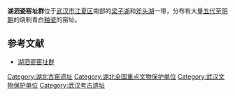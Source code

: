 {{文物保护单位
| 级别 = 全国
| 图片 = 
| 名称 = 湖泗瓷窑址群
| 编号 = 5-89
| 分类 = 古遗址
| 时代 = [[五代|五代]]—[[明朝|明]]
| 所在 = [[湖北省|湖北省]][[武汉市|武汉市]]
| 登录 = 2001年
| Cat = 湖北全国重点文物保护单位
}}

'''湖泗瓷窑址群'''位于[[武汉市|武汉市]][[江夏区|江夏区]]南部的[[梁子湖|梁子湖]]和[[斧头湖|斧头湖]]一带，分布有大量[[五代|五代]]至[[明朝|明朝]]的烧制青白[[釉瓷|釉瓷]]的窑址。


==参考文献==
* [http://www.china.com.cn/aboutchina/data/wwbhdw/txt/2006-12/27/content_7564932.htm 湖泗瓷窑址群]{{Wayback|url=http://www.china.com.cn/aboutchina/data/wwbhdw/txt/2006-12/27/content_7564932.htm |date=20150606005401 }}

{{wuhan-stub}}

{{湖北全国重点文物保护单位}}
[[Category:湖北古窑遗址|Category:湖北古窑遗址]]
[[Category:湖北全国重点文物保护单位|Category:湖北全国重点文物保护单位]]
[[Category:武汉文物保护单位|Category:武汉文物保护单位]]
[[Category:武汉考古遗址|Category:武汉考古遗址]]